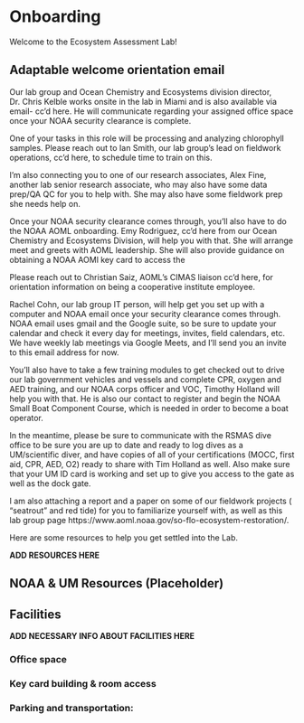 # Onboarding {#onboarding}

Welcome to the Ecosystem Assessment Lab!

## Adaptable welcome orientation email
Our lab group and Ocean Chemistry and Ecosystems division director, Dr. Chris Kelble works onsite in the lab in Miami and is also available via email- cc'd here. He will communicate regarding your assigned office space once your NOAA security clearance is complete. 

One of your tasks in this role will be processing and analyzing chlorophyll samples. Please reach out to Ian Smith, our lab group's lead on fieldwork operations, cc'd here, to schedule time to train on this. 

I'm also connecting you to one of our research associates, Alex Fine, another lab senior research associate, who may also have some data prep/QA QC for you to help with. She may also have some fieldwork prep she needs help on.

Once your NOAA security clearance comes through, you'll also have to do the NOAA AOML onboarding. Emy Rodriguez, cc'd here from our Ocean Chemistry and Ecosystems Division, will help you with that. She will arrange meet and greets with AOML leadership. She will also provide guidance on obtaining a NOAA AOMl key card to access the 

Please reach out to Christian Saiz, AOML's CIMAS liaison cc'd here, for orientation information on being a cooperative institute employee.

Rachel Cohn, our lab group IT person, will help get you set up with a computer and NOAA email once your security clearance comes through. NOAA email uses gmail and the Google suite, so be sure to update your calendar and check it every day for meetings, invites, field calendars, etc. We have weekly lab meetings via Google Meets, and I'll send you an invite to this email address for now.

You'll also have to take a few training modules to get checked out to drive our lab government vehicles and vessels and complete CPR, oxygen and AED training, and our NOAA corps officer and VOC, Timothy Holland will help you with that. He is also our contact to register and begin the NOAA Small Boat Component Course, which is needed in order to become a boat operator. 

In the meantime, please be sure to communicate with the RSMAS dive office to be sure you are up to date and ready to log dives as a UM/scientific diver, and have copies of all of your certifications (MOCC, first aid, CPR, AED, O2) ready to share with Tim Holland as well. Also make sure that your UM ID card is working and set up to give you access to the gate as well as the dock gate.

I am also attaching a report and a paper on some of our fieldwork projects ( "seatrout" and red tide) for you to familiarize yourself with, as well as this lab group page https://www.aoml.noaa.gov/so-flo-ecosystem-restoration/. 

Here are some resources to help you get settled into the Lab.  

**ADD RESOURCES HERE**

## NOAA & UM Resources (Placeholder)



## Facilities

**ADD NECESSARY INFO ABOUT FACILITIES HERE**

### Office space


### Key card building & room access


### Parking and transportation: 

